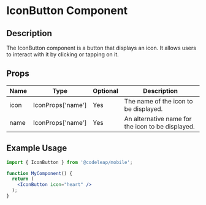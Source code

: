# IconButton Component

## Description
The IconButton component is a button that displays an icon. It allows users to interact with it by clicking or tapping on it.

## Props
| Name     | Type             | Optional | Description                                      |
|----------|------------------|----------|--------------------------------------------------|
| icon     | IconProps['name'] | Yes      | The name of the icon to be displayed.            |
| name     | IconProps['name'] | Yes      | An alternative name for the icon to be displayed.|

## Example Usage
```jsx
import { IconButton } from '@codeleap/mobile';

function MyComponent() {
  return (
    <IconButton icon="heart" />
  );
}
```